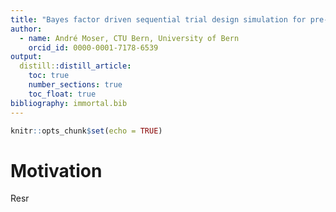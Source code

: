 ```yaml
---
title: "Bayes factor driven sequential trial design simulation for pre-post study endpoints"
author:
  - name: André Moser, CTU Bern, University of Bern
    orcid_id: 0000-0001-7178-6539
output: 
  distill::distill_article:
    toc: true
    number_sections: true    
    toc_float: true
bibliography: immortal.bib
---
```


```r
knitr::opts_chunk$set(echo = TRUE)
```

# Motivation

Resr
